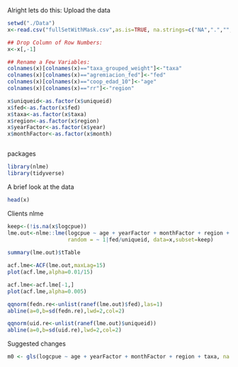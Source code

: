 
Alright lets do this: Upload the data
```r
setwd("./Data")
x<-read.csv("fullSetWithMask.csv",as.is=TRUE, na.strings=c("NA",".",""," "))

## Drop Column of Row Numbers:
x<-x[,-1]

## Rename a Few Variables:
colnames(x)[colnames(x)=="taxa_grouped_weight"]<-"taxa"
colnames(x)[colnames(x)=="agremiacion_fed"]<-"fed"
colnames(x)[colnames(x)=="coop_edad_10"]<-"age"
colnames(x)[colnames(x)=="rr"]<-"region" 

x$uniqueid<-as.factor(x$uniqueid) 
x$fed<-as.factor(x$fed)
x$taxa<-as.factor(x$taxa) 
x$region<-as.factor(x$region)
x$yearFactor<-as.factor(x$year) 
x$monthFactor<-as.factor(x$month)
```
```r

```


packages
```r
library(nlme)
library(tidyverse)
```

A brief look at the data
```r
head(x)
```
Clients nlme
```r
keep<-(!is.na(x$logcpue)) 
lme.out<-nlme::lme(logcpue ~ age + yearFactor + monthFactor + region + taxa,
                   random = ~ 1|fed/uniqueid, data=x,subset=keep)
                   
summary(lme.out)$tTable

acf.lme<-ACF(lme.out,maxLag=15) 
plot(acf.lme,alpha=0.01/15)

acf.lme<-acf.lme[-1,] 
plot(acf.lme,alpha=0.005)

qqnorm(fedn.re<-unlist(ranef(lme.out)$fed),las=1)
abline(a=0,b=sd(fedn.re),lwd=2,col=2)

qqnorm(uid.re<-unlist(ranef(lme.out)$uniqueid))
abline(a=0,b=sd(uid.re),lwd=2,col=2)
```
Suggested changes
```r
m0 <- gls(logcpue ~ age + yearFactor + monthFactor + region + taxa, na.action = na.omit, correlation = corAR1(form=~1|fed/uniqueid), data = x)
```

